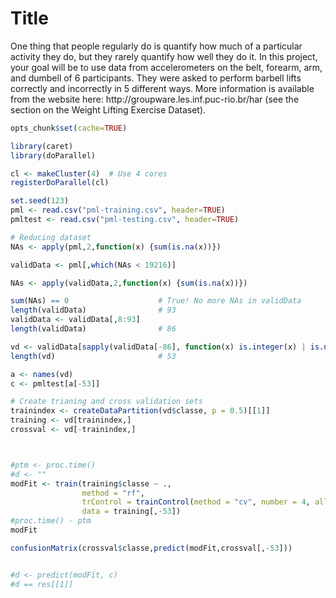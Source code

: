 Title
========================================================

One thing that people regularly do is quantify how much of a particular activity they do, 
but they rarely quantify how well they do it. In this project, your goal will be to use data 
from accelerometers on the belt, forearm, arm, and dumbell of 6 participants. 
They were asked to perform barbell lifts correctly and incorrectly in 5 different ways. 
More information is available from the website here: 
http://groupware.les.inf.puc-rio.br/har (see the section on the Weight Lifting Exercise Dataset). 

```r
opts_chunk$set(cache=TRUE)
``` 


```r
library(caret)
library(doParallel)

cl <- makeCluster(4)  # Use 4 cores
registerDoParallel(cl)

set.seed(123)
pml <- read.csv("pml-training.csv", header=TRUE)
pmltest <- read.csv("pml-testing.csv", header=TRUE)

# Reducing dataset
NAs <- apply(pml,2,function(x) {sum(is.na(x))}) 

validData <- pml[,which(NAs < 19216)]

NAs <- apply(validData,2,function(x) {sum(is.na(x))}) 

sum(NAs) == 0                    # True! No more NAs in validData
length(validData)                # 93
validData <- validData[,8:93]
length(validData)                # 86

vd <- validData[sapply(validData[-86], function(x) is.integer(x) | is.numeric(x))] 
length(vd)                       # 53

a <- names(vd)
c <- pmltest[a[-53]]

# Create trianing and cross validation sets
trainindex <- createDataPartition(vd$classe, p = 0.5)[[1]]
training <- vd[trainindex,]
crossval <- vd[-trainindex,]



#ptm <- proc.time()
#d <- ""
modFit <- train(training$classe ~ .,  
                method = "rf",
                trControl = trainControl(method = "cv", number = 4, allowParallel=T, verboseIter=F), 
                data = training[,-53])
#proc.time() - ptm
modFit

confusionMatrix(crossval$classe,predict(modFit,crossval[,-53]))


#d <- predict(modFit, c)
#d == res[[1]]

```

